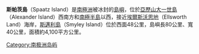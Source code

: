 {{Infobox islands
| name             = 斯帕茨島
| image name       = 
| image caption    = 
| locator map      =
| map caption      = 
| nickname         = 
| location         = [[南極洲|南極洲]]
| coordinates      = {{coord|73|12|S|75|00|W|scale:2000000|display=inline}}
| archipelago      = 
| total islands    = 
| major islands    = 
| area_km2         = 4100
| length_mi        = 50
| width_mi         = 25
| highest mount    = 
| elevation_m      = 
| population       = 0
| population as of = 
| density_km2      = 
| ethnic groups    = 
| country          = 南極洲
| additional info  = 根據[[南極條約體系|南極條約體系]]管理
}}

'''斯帕茨島'''（Spaatz Island）是[[南極洲|南極洲]]被冰封的[[島嶼|島嶼]]，位於[[亞歷山大一世島|亞歷山大一世島]]（Alexander Island）西南方和[[南極半島|南極半島]]以西，接近[[埃爾斯沃思地|埃爾斯沃思地]]（Ellsworth Land）海岸，[[斯邁利島|斯邁利島]]（Smyley Island）位於西面48公里，島嶼長80公里、寬40公里，面積約4,100平方公里。

{{coord|73|12|S|75|00|W|scale:2000000|display=title}}

{{Antarctica-geo-stub}}

[[Category:南极洲岛屿|Category:南极洲岛屿]]